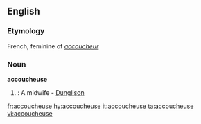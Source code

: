 ==English==
===Etymology===
French, feminine of ''[[accoucheur]]''

===Noun===
'''accoucheuse'''
#{{rare}}: A midwife - [[Dunglison]]

[[fr:accoucheuse]]
[[hy:accoucheuse]]
[[it:accoucheuse]]
[[ta:accoucheuse]]
[[vi:accoucheuse]]